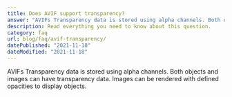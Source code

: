 ```yaml
---
title: Does AVIF support transparency?
answer: "AVIFs Transparency data is stored using alpha channels. Both objects and images can have transparency data. Images can be rendered with defined opacities to display objects."
description: Read everything you need to know about this question.
category: faq
url: blog/faq/avif-transparency/
datePublished: "2021-11-18"
dateModified: "2021-11-18"
---
```


AVIFs Transparency data is stored using alpha channels. Both objects and images can have transparency data. Images can be rendered with defined opacities to display objects.

